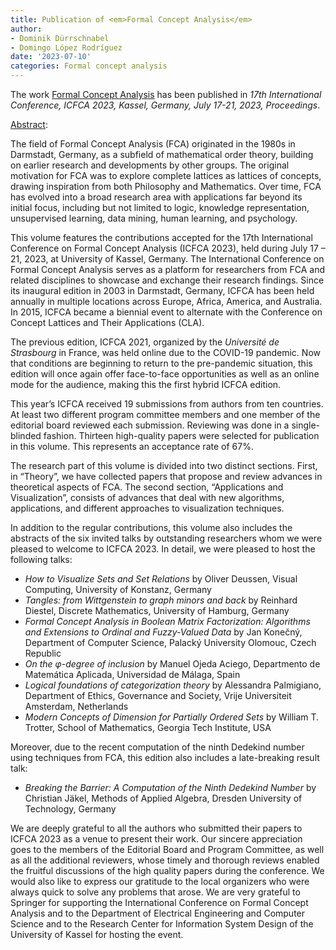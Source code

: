 ```yaml
---
title: Publication of <em>Formal Concept Analysis</em>
author:
- Dominik Dürrschnabel
- Domingo López Rodríguez
date: '2023-07-10'
categories: Formal concept analysis
---
```


The work <u>Formal Concept Analysis</u> has been published in <em>17th International Conference, ICFCA 2023, Kassel, Germany, July 17-21, 2023, Proceedings</em>.

<u>Abstract</u>:


The field of Formal Concept Analysis (FCA) originated in the 1980s in Darmstadt, Germany, as a subfield of mathematical order theory, building on earlier research and developments by other groups. The original motivation for FCA was to explore complete lattices as lattices of concepts, drawing inspiration from both Philosophy and Mathematics. Over time, FCA has evolved into a broad research area with applications far beyond its initial focus, including but not limited to logic, knowledge representation, unsupervised learning, data mining, human learning, and psychology.

This volume features the contributions accepted for the 17th International Conference on Formal Concept Analysis (ICFCA 2023), held during July 17 – 21, 2023, at University of Kassel, Germany. The International Conference on Formal Concept Analysis serves as a platform for researchers from FCA and related disciplines to showcase and exchange their research findings. Since its inaugural edition in 2003 in Darmstadt, Germany, ICFCA has been held annually in multiple locations across Europe, Africa, America, and Australia. In 2015, ICFCA became a biennial event to alternate with the Conference on Concept Lattices and Their Applications (CLA).

The previous edition, ICFCA 2021, organized by the *Université de Strasbourg* in France, was held online due to the COVID-19 pandemic. Now that conditions are beginning to return to the pre-pandemic situation, this edition will once again offer face-to-face opportunities as well as an online mode for the audience, making this the first hybrid ICFCA edition.

This year's ICFCA received 19 submissions from authors from ten countries. At least two different program committee members and one member of the editorial board reviewed each submission. Reviewing was done in a single-blinded fashion. Thirteen high-quality papers were selected for publication in this volume. This represents an acceptance rate of 67\%. 

The research part of this volume is divided into two distinct sections. First, in "Theory", we have collected papers that propose and review advances in theoretical aspects of FCA. The second section, "Applications and Visualization", consists of advances that deal with new algorithms, applications, and different approaches to visualization techniques.

In addition to the regular contributions, this volume also includes the abstracts of the six invited talks by outstanding researchers whom we were pleased to welcome to ICFCA 2023. In detail, we were pleased to host the following talks:

  - *How to Visualize Sets and Set Relations* by Oliver Deussen, Visual Computing, University of Konstanz, Germany
  - *Tangles: from Wittgenstein to graph minors and back* by Reinhard Diestel, Discrete Mathematics, University of Hamburg, Germany
  - *Formal Concept Analysis in Boolean Matrix Factorization: Algorithms and Extensions to Ordinal and Fuzzy-Valued Data* by Jan Konečný, Department of Computer Science, Palacký University Olomouc, Czech Republic
  - *On the $\varphi$-degree of inclusion* by Manuel Ojeda Aciego, Departmento de Matemática Aplicada, Universidad de Málaga, Spain 
  - *Logical foundations of categorization theory* by Alessandra Palmigiano, Department of Ethics, Governance and Society, Vrije Universiteit Amsterdam, Netherlands
  - *Modern Concepts of Dimension for Partially Ordered Sets* by William T. Trotter, School of Mathematics, Georgia Tech Institute, USA


Moreover, due to the recent computation of the ninth Dedekind number using techniques from FCA, this edition also includes a late-breaking result talk:

  - *Breaking the Barrier: A Computation of the Ninth Dedekind Number* by Christian Jäkel, Methods of Applied Algebra, Dresden University of Technology, Germany

We are deeply grateful to all the authors who submitted their papers to ICFCA 2023 as a venue to present their work. Our sincere appreciation goes to the members of the Editorial Board and Program Committee, as well as all the additional reviewers, whose timely and thorough reviews enabled the fruitful discussions of the high quality papers during the conference. We would also like to express our gratitude to the local organizers who were always quick to solve any problems that arose. We are very grateful to Springer for supporting the International Conference on Formal Concept Analysis and to the Department of Electrical Engineering and Computer Science and to the Research Center for Information System Design of the University of Kassel for hosting the event.


